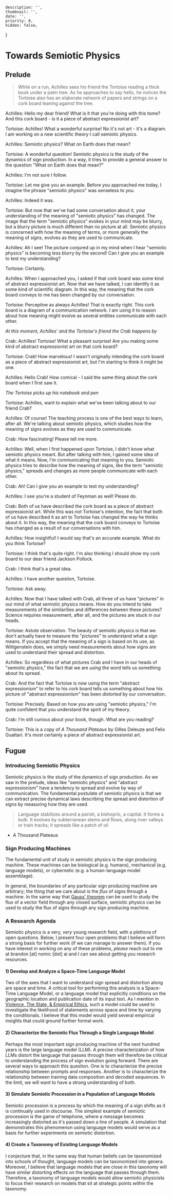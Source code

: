 
    description: '',
    thumbnail: '',
    date: '',
    priority: 0,
    hidden: false,
}

# Towards Semiotic Physics

## Prelude

> While on a run, Achilles sees his friend the Tortoise reading a thick book under a palm tree.
> As he approaches to say hello, he notices the Tortoise also has an elaborate network of papers and strings on a cork board leaning against the tree.

Achilles: Hello my dear friend!
What is it that you're doing with this tome?
And this cork board - is it a piece of abstract expressionist art?

Tortoise: Achilles!
What a wonderful surprise!
No it's not art - it's a diagram.
I am working on a new scientific theory I call semiotic physics.

Achilles: Semiotic physics?
What on Earth does that mean?

Tortoise: A wonderful question!
Semiotic physics is the study of the dynamics of sign production.
In a way, it tries to provide a general answer to the question "What on Earth does that mean?"

Achilles: I'm not sure I follow.

Tortoise: Let me give you an example.
Before you approached me today, I imagine the phrase "semiotic physics" was senseless to you.

Achilles: Indeed it was.

Tortoise: But now that we've had some conversation about it, your understanding of the meaning of "semiotic physics" has changed.
The image that the term "semiotic physics" evokes in your mind may be blurry, but a blurry picture is much different than no picture at all.
Semiotic physics is concerned with how the meaning of terms, or more generally the meaning of *signs*, evolves as they are used to communicate.

Achilles: Ah I see!
The picture conjured up in my mind when I hear "semiotic physics" is becoming less blurry by the second!
Can I give you an example to test my understanding?

Tortoise: Certainly.

Achilles: When I approached you, I asked if that cork board was some kind of abstract expressionist art.
Now that we have talked, I can identify it as some kind of scientific diagram.
In this way, the meaning that the cork board conveys to me has been changed by our conversation.

Tortoise: Perceptive as always Achilles!
That is exactly right.
This cork board is a diagram of a communication network.
I am using it to reason about how meaning might evolve as several entities communicate with each other.

*At this moment, Achilles' and the Tortoise's friend the Crab happens by*

Crab: Achilles! Tortoise! What a pleasant surprise! Are you making some kind of abstract expressionist art on that cork board?

Tortoise: Crab!
How marvelous!
I wasn't originally intending the cork board as a piece of abstract expressionist art, but I'm starting to think it might be one.

Achilles: Hello Crab! How comical - I said the same thing about the cork board when I first saw it.

*The Tortoise picks up his notebook and pen*

Tortoise: Achilles, want to explain what we've been talking about to our friend Crab?

Achilles: Of course!
The teaching process is one of the best ways to learn, after all.
We're talking about semiotic physics, which studies how the meaning of signs evolves as they are used to communicate.

Crab: How fascinating! Please tell me more.

Achilles: Well, when I first happened upon Tortoise, I didn't know what semiotic physics meant.
But after talking with him, I gained some idea of what it means.
Now, I'm communicating that meaning to you.
Semiotic physics tries to describe how the meaning of signs, like the term "semiotic physics," spreads and changes as more people communicate with each other.

Crab: Ah! Can I give you an example to test my understanding?

Achilles: I see you're a student of Feynman as well! Please do.

Crab: Both of us have described the cork board as a piece of abstract expressionist art.
While this was not Tortoise's intention, the fact that both of us have described it as art to Tortoise has changed the way he thinks about it.
In this way, the meaning that the cork board conveys to Tortoise has changed as a result of our conversations with him.

Achilles: How insightful! I would say that's an accurate example. What do you think Tortoise?

Tortoise: I think that's quite right.
I'm also thinking I should show my cork board to our dear friend Jackson Pollock.

Crab: I think that's a great idea.

Achilles: I have another question, Tortoise.

Tortoise: Ask away.

Achilles: Now that I have talked with Crab, all three of us have "pictures" in our mind of what semiotic physics means.
How do you intend to take measurements of the similarities and differences between these pictures?
Science requires measurement, after all, and the pictures are stuck in our heads.

Tortoise: Astute observation.
The beauty of semiotic physics is that we don't actually have to measure the "pictures" to understand what a sign means.
If you accept that the meaning of a sign is based on its use, as Wittgenstein does, we simply need measurements about how signs are used to understand their spread and distortion.

Achilles: So regardless of what pictures Crab and I have in our heads of "semiotic physics," the fact that we are *using* the word tells us something about its spread.

Crab: And the fact that Tortoise is now using the term "abstract expressionism" to refer to his cork board tells us something about how his picture of "abstract expressionism" has been *distorted* by our conversation.

Tortoise: Precisely.
Based on how you are using "semiotic physics," I'm quite confident that you understand the spirit of my theory.

Crab: I'm still curious about your book, though.
What are you reading?

Tortoise: This is a copy of *A Thousand Plateaus* by Gilles Deleuze and Felix Guattari.
It's most certainly a piece of abstract expressionist art.

## Fugue

### Introducing Semiotic Physics
Semiotic physics is the study of the dynamics of sign production.
As we saw in the prelude, ideas like "semiotic physics" and "abstract expressionism" have a tendency to spread and evolve by way of communication.
The fundamental postulate of semiotic physics is that we can extract precise dynamical laws describing the spread and distortion of signs by measuring how they are used.

> Language stabilizes around a parish, a bishopric, a capital.
> It forms a bulb.
> It evolves by subterranean stems and flows, along river valleys or train tracks;
> it spreads like a patch of oil
- A Thousand Plateaus

### Sign Producing Machines
The fundamental unit of study in semiotic physics is the sign producing machine.
These machines can be biological (e.g. humans), mechanical (e.g. language models), or cybernetic (e.g. a human-language model assemblage).

In general, the boundaries of any particular sign producing machine are arbitrary; the thing that we care about is the *flux* of signs through a machine.
In the same way that [Gauss' theorem](https://en.wikipedia.org/wiki/Divergence_theorem) can be used to study the flux of a vector field through any closed surface, semiotic physics can be used to study the flux of signs through any sign producing machine.

### A Research Agenda
Semiotic physics is a very, *very* young research field, with a plethora of open questions.
Below, I present four open problems that I believe will form a strong basis for further work (if we can manage to answer them).
If you have interest in working on any of these problems, *please* reach out to me at brandon \[at\] nomic \[dot\] ai and I can see about getting you research resources.

#### 1) Develop and Analyze a Space-Time Language Model
Two of the axes that I want to understand sign spread and distortion along are space and time.
A critical tool for performing this analysis is a Space-Time Language Model, or a language model that explicitly conditions on the geographic location and publication date of its input text.
As I mention in [Violence, The State, \& Empirical Ethics](/posts/violence-and-the-state), such a model could be used to investigate the likelihood of statements across space and time by varying the conditionals.
I believe that this model would yield several empirical insights that could ground further formal work.

#### 2) Characterize the Semiotic Flux Through a Single Language Model
Perhaps the most important sign producing machine of the next hundred years is the large language model (LLM).
A precise characterization of how LLMs distort the language that passes through them will therefore be critical to understanding the process of sign evolution going forward.
There are several ways to approach this question.
One is to characterize the precise relationship between prompts and responses.
Another is to characterize the relationship between training data composition and decoded sequences.
In the limit, we will want to have a strong understanding of both.

#### 3) Simulate Semiotic Procession in a Population of Language Models
Semiotic procession is a process by which the meaning of a sign shifts as it is continually used in discourse.
The simplest example of semiotic procession is the game of telephone, where a message becomes increasingly distorted as it's passed down a line of people.
A simulation that demonstrates this phenomenon using language models would serve as a basis for further experiments on semiotic distortion.

#### 4) Create a Taxonomy of Existing Language Models
I conjecture that, in the same way that human beliefs can be taxonomized into schools of thought, language models can be taxonomized into genera.
Moreover, I believe that language models that are close in this taxonomy will have similar distorting effects on the language that passes through them.
Therefore, a taxonomy of language models would allow semiotic physicists to focus their research on models that sit at strategic points within the taxonomy.

